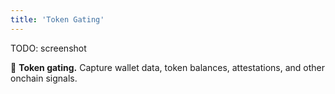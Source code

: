 ```yaml
---
title: 'Token Gating'
---
```


TODO: screenshot

🔐 **Token gating.** Capture wallet data, token balances, attestations, and other onchain signals.